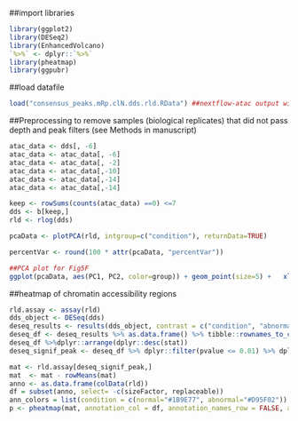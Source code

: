 ##import libraries
```r
library(ggplot2)
library(DESeq2)
library(EnhancedVolcano)
`%>%` <- dplyr::`%>%`
library(pheatmap)
library(ggpubr)
```

##load datafile
```r
load("consensus_peaks.mRp.clN.dds.rld.RData") ##nextflow-atac output with default parameters; datafile available at dbGAP repository associated with this manuscript
```

##Preprocessing to remove samples (biological replicates) that did not pass depth and peak filters (see Methods in manuscript)
```r
atac_data <- dds[, -6]
atac_data <- atac_data[, -6]
atac_data <- atac_data[, -2]
atac_data <- atac_data[,-10]
atac_data <- atac_data[,-14]
atac_data <- atac_data[,-14]

keep <- rowSums(counts(atac_data) ==0) <=7
dds <- b[keep,]
rld <- rlog(dds)

pcaData <- plotPCA(rld, intgroup=c("condition"), returnData=TRUE)

percentVar <- round(100 * attr(pcaData, "percentVar"))

##PCA plot for Fig5F
ggplot(pcaData, aes(PC1, PC2, color=group)) + geom_point(size=5) +   xlab(paste0("PC1: ",percentVar[1],"% variance")) +   ylab(paste0("PC2: ",percentVar[2],"% variance")) + coord_fixed() + labs(color = "Polarity") + theme_bw() + theme(panel.grid.major = element_blank(), panel.grid.minor = element_blank(), aspect.ratio = 1, axis.text = element_blank(), axis.ticks = element_blank(), axis.title = element_text(size = 20, face = "bold"), legend.title = element_text(size = 15, face = "bold"), legend.text = element_text(size = 12, face = "bold")) + scale_color_manual(values = c("#D95F02", "#1B9E77"))
```

##heatmap of chromatin accessibility regions
```r
rld.assay <- assay(rld)
dds_object <- DESeq(dds)
deseq_results <- results(dds_object, contrast = c("condition", "abnormal", "normal"))
deseq_df <- deseq_results %>% as.data.frame() %>% tibble::rownames_to_column(var = "Gene")
deseq_df %>%dplyr::arrange(dplyr::desc(stat))
deseq_signif_peak <- deseq_df %>% dplyr::filter(pvalue <= 0.01) %>% dplyr::pull(Gene)

mat <- rld.assay[deseq_signif_peak,]
mat  <- mat - rowMeans(mat)
anno <- as.data.frame(colData(rld))
df = subset(anno, select= -c(sizeFactor, replaceable))
ann_colors = list(condition = c(normal="#1B9E77", abnormal="#D95F02"))
p <- pheatmap(mat, annotation_col = df, annotation_names_row = FALSE, annotation_names_col = TRUE, clustering_method = "single", col = colorRampPalette(c("navy", "white", "firebrick3"))(50), annotation_colors = ann_colors, show_colnames = FALSE, show_rownames = FALSE, treeheight_col = 15, treeheight_row = 15)
```

